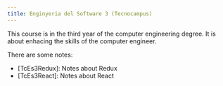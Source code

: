 ```yaml
---
title: Enginyeria del Software 3 (Tecnocampus)
---
```


This course is in the third year of the computer engineering degree. It is about
enhacing the skills of the computer engineer.

There are some notes:

- [TcEs3Redux]: Notes about Redux
- [TcEs3React]: Notes about React
